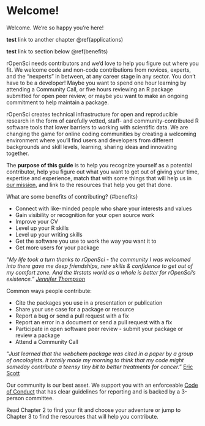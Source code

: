 # Welcome! {#welcome}

Welcome. We’re so happy you’re here!

**test** link to another chapter \@ref(applications)

**test** link to section below \@ref(benefits)

rOpenSci needs contributors and we’d love to help you figure out where you fit. We welcome code and non-code contributions from novices, experts, and the “nexperts” in between, at any career stage in any sector. You don’t have to be a developer! Maybe you want to spend one hour learning by attending a Community Call, or five hours reviewing an R package submitted for open peer review, or maybe you want to make an ongoing commitment to help maintain a package.

rOpenSci creates technical infrastructure for open and reproducible research in the form of carefully vetted, staff- and community-contributed R software tools that lower barriers to working with scientific data. We are changing the game for online coding communities by creating a welcoming environment where you’ll find users and developers from different backgrounds and skill levels, learning, sharing ideas and innovating together.

The **purpose of this guide** is to help you recognize yourself as a potential contributor, help you figure out what you want to get out of giving your time, expertise and experience, match that with some things that will help us in [our mission](https://ropensci.org/about/), and link to the resources that help you get that done. 

What are some benefits of contributing? {#benefits}

*   Connect with like-minded people who share your interests and values
*   Gain visibility or recognition for your open source work
*   Improve your CV
*   Level up your R skills
*   Level up your writing skills
*   Get the software you use to work the way you want it to 
*   Get more users for your package

_“My life took a turn thanks to rOpenSci - the community I was welcomed into there gave me deep friendships, new skills & confidence to get out of my comfort zone. And the #rstats world as a whole is better for rOpenSci’s existence.” [Jennifer Thompson](https://twitter.com/jent103/status/1232460524031545344)_

Common ways people contribute:

*   Cite the packages you use in a presentation or publication
*   Share your use case for a package or resource
*   Report a bug or send a pull request with a fix
*   Report an error in a document or send a pull request with a fix
*   Participate in open software peer review - submit your package or review a package
*   Attend a Community Call

“_Just learned that the webchem package was cited in a paper by a group of oncologists. It totally made my morning to think that my code might someday contribute a teensy tiny bit to better treatments for cancer._” [Eric Scott](https://twitter.com/LeafyEricScott/status/1273605411577442304)

Our community is our best asset. We support you with an enforceable [Code of Conduct](https://ropensci.org/code-of-conduct/) that has clear guidelines for reporting and is backed by a 3-person committee. 

Read Chapter 2 to find your fit and choose your adventure or jump to Chapter 3 to find the resources that will help you contribute. 